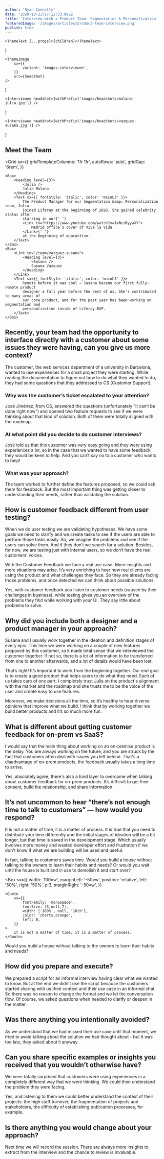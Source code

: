 ```yaml
---
author: 'Ryan Connolly'
date: '2020-10-21T17:12:33.962Z'
title: 'Interview with a Product Team: Segmentation & Personalization'
featuredImage: '/images/articles/product-team-interview.png'
publish: true
---
```



	<ThemeText {...props}>{children}</ThemeText>
)

	<ThemeImage
		sx={{
			variant: 'images.interviewee',
		}}
		src={headshot}
	/>
)

	<Interviewee headshot={withPrefix('images/headshots/molano-julia.jpg')} />
)

	<Interviewee headshot={withPrefix('images/headshots/vazquez-susana.jpg')} />
)

## Meet the Team

<Grid
	sx={{
		gridTemplateColumns: '1fr 1fr',
		autoRows: 'auto',
		gridGap: '6rem',
	}}
>
	<Box>
		<Heading level={3}>
			<Julia />
			Julia Molano
		</Heading>
		<Text sx={{ fontStyle: 'italic', color: 'mainL3' }}>
			The Product Manager for our Segmentation &amp; Personalization team, Julia
			joined Liferay at the beginning of 2020. She gained celebrity status after
			starring in our{' '}
			<Link to="https://www.youtube.com/watch?v=IxNczRyywXY">
				Madrid office’s cover of Viva la Vida
			</Link>{' '}
			at the beginning of quarantine.
		</Text>
	</Box>
	<Box>
		<Link to="/team/vazquez-susana">
			<Heading level={3}>
				<Susana />
				Susana Vazquez
			</Heading>
		</Link>
		<Text sx={{ fontStyle: 'italic', color: 'mainL3' }}>
			Remote before it was cool — Susana became our first fully-remote product
			designer a full year before the rest of us. She’s contributed to many areas of
			our core product, and for the past year has been working on segmentation and
			personalization inside of Liferay DXP.
		</Text>
	</Box>
</Grid>

## Recently, your team had the opportunity to interface directly with a customer about some issues they were having, can you give us more context?

<Julia />

The customer, the web services department of a university in Barcelona, wanted to use experiences for a small project they were starting. While reading the documentation to figure out how to do what they wanted to do, they had some questions that they addressed to CS (Customer Support).

### Why was the customer’s ticket escalated to your attention?

<Julia />

José Jiménez, from CS, answered the questions (unfortunately “it can’t be done right now”) and opened two feature requests to see if we were thinking about that kind of solution. Both of them were totally aligned with the roadmap.

### At what point did you decide to do customer interviews?

<Julia />

José told us that this customer was very easy going and they were using experiences a lot, so in the case that we wanted to have some feedback they would be keen to help. And you can’t say no to a customer who wants to help!

### What was your approach?

<Susana />

The team worked to further define the features proposed, so we could ask them for feedback. But the most important thing was getting closer to understanding their needs, rather than validating the solution.

## How is customer feedback different from user testing?

<Susana />

When we do user testing we are validating hypotheses. We have some goals we need to clarify and we create tasks to see if the users are able to perform those tasks easily. So, we imagine the problems and see if the users can solve them. And if they don’t we search for a solution. Besides, for now, we are testing just with internal users, so we don’t have the real customers’ voices.

With the Customer Feedback we face a real use case. More insights and more situations may arise. It’s very enriching to hear how real clients are using the product and what challenges they face. So they are already facing those problems, and once detected we can think about possible solutions.

<Julia />

Yes, with customer feedback you listen to customer needs (caused by their challenges in business), while testing gives you an overview of the problems they find while working with your UI. They say little about problems to solve.

## Why did you include both a designer and a product manager in your approach?

<Julia />

Susana and I usually work together in the ideation and definition stages of every epic. This time we were working on a couple of new features proposed by this customer, so it made total sense that we interviewed the customer together. If not so, there is a lot of information to be transferred from one to another afterwards, and a lot of details would have been lost.

<Susana />

That’s right! It’s important to work from the beginning together. Our end goal is to create a good product that helps users to do what they need. Each of us takes care of one part. I completely trust Julia on the product's alignment with the market and the roadmap and she trusts me to be the voice of the user and create easy to use features.

Moreover, we make decisions all the time, so it’s healthy to hear diverse opinions that improve what we build. I think that by working together we build better products and it’s so much more fun.

## What is different about getting customer feedback for on-prem vs SaaS?

<Julia />

I would say that the main thing about working on an on-premise product is the delay. You are always working on the future, and you are struck by the fact that customers often deal with issues you left behind. That's a disadvantage of on-prem products, the feedback usually takes a long time to arrive.

<Susana />

Yes, absolutely agree, there's also a hard layer to overcome when talking about customer feedback for on-prem products. It’s difficult to get their consent, build the relationship, and share information.

## It’s not uncommon to hear “there’s not enough time to talk to customers” — how would you respond?

<Julia />

It is not a matter of time, it is a matter of process. It is true that you need to distribute your time differently and the initial stages of ideation will be a bit longer, but that time is saved in the development stage. Which usually involves more money and wasted developer effort and frustration if we don't know if what we are building will be used and useful.

<Susana />

In fact, talking to customers saves time. Would you build a house without talking to the owners to learn their habits and needs? Or would you wait until the house is built and in use to demolish it and start over?

<Box
	sx={{
		width: '100vw',
		marginLeft: '-50vw',
		position: 'relative',
		left: '50%',
		right: '50%',
        p:3,
		marginRight: '-50vw',
	}}
>
	<Quote
		sx={{
			fontFamily: 'monospace',
			fontSize: [5,null,7],
			width: ['100%', null, '18ch'],
			color: 'charts.orange',
			left: 0,
		}}
	>
		It is not a matter of time, it is a matter of process.
	</Quote>
</Box>
<Quote
    sx={{
        ml: 'auto',
        width: ['100%', null, '70vw'],
        fontFamily: 'monospace',
        fontSize: [5,null,7],
        color: 'primary',
    }}
>
    Would you build a house without talking to the owners to learn their habits and
    needs?
</Quote>

## How did you prepare and execute?

<Susana />

We prepared a script for an informal interview having clear what we wanted to know. But at the end we didn’t use the script because the customers started sharing with us their context and their use case in an informal chat. So there was no reason to change the format and we let the conversation flow. Of course, we asked questions when needed to clarify or deepen in the matter.

## Was there anything you intentionally avoided?

<Julia />

As we understood that we had missed their use case until that moment, we tried to avoid talking about the solution we had thought about - but it was too late, they asked about it anyway.

## Can you share specific examples or insights you received that you wouldn’t otherwise have?

<Susana />

We were totally surprised that customers were using experiences in a completely different way that we were thinking. We could then understand the problem they were facing.

<Julia />

Yes, and listening to them we could better understand the context of their projects: the high staff turnover, the fragmentation of projects and stakeholders, the difficulty of establishing publication processes, for example.

## Is there anything you would change about your approach?

<Julia />

Next time we will record the session. There are always more insights to extract from the interview and the chance to review is invaluable.

<!-- **_Notes_**

-   ‘For me its so natural to work w/susana on the ideation process
-   ‘For me it was so natural to invite her to these meetings
-   There was also an engineer → David Arques
-   They were using experiences for a totally different thing than what they had originally thought that we developed
    -   Not possible to create a segment by hour
-   Upgrades
-   Audience Targeting used to have campaigns - personalizations on a period of time
    -   Angelo said this should be moved to publications
    -   They were trying to work w/experiences the same as they were working in Experiences
-   They were proposing a solution for this
    -   When S&J read this, they discovered another possible solution
        -   The idea they came up w/(scheduling experiences)
            -   → found out that this existed (but we removed it from AT)
            -   → it is / planned to be Publications
    -   Building a segment w/criteria that wasn’t there
    -   Moving default experience
-   The value is not as measurable → more theoretical
    -   Doing things that are going to be used from a customer side vs doing fancy things that won’t be used
-   The value is that it helps you iterate and change things
    -   Customers help point you in the right direction
-   We don’t have any user analytics
    -   The only way to understand if the features are being used, and how
    -   “We are working in the darkness” - J
    -   “We are throwing a stone in the river and see if it arrives anywhere” - J
-   “You ask first, then you build something” - S
    -   “You’ll have to change somethings, hopefully not when the building is finished, but in the plans”
        -   “It’s a lot of time, money, and frustration for the developers to build something that won’t be used
-   “Main takeaway was surprising, but real - J
    -   We went to talk to them 1.5 years after finishing it
    -   Then we discovered they were using it in a way they couldn’t imagine
    -   Talking w/customers is not easy, not something you do on your sundays because its fun
        -   We went there with an idea
        -   In the end, they have to tell customer that they won’t do this because its somewhere else (publications)
-   This isn’t something we do normally, CSR was the one that said they’re really easy-going
    -   Normally its not so easy, customers are from accounting, presales → not so easy for us to get to customers
    -   Typically its when there are problems, in a reactive way → this was an opportunity to do proactive work
-->
